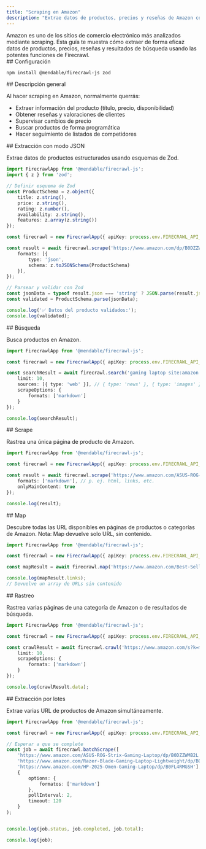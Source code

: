 ```yaml
---
title: "Scraping en Amazon"
description: "Extrae datos de productos, precios y reseñas de Amazon con Firecrawl"
---
```


<Info>
Amazon es uno de los sitios de comercio electrónico más analizados mediante scraping. Esta guía te muestra cómo extraer de forma eficaz datos de productos, precios, reseñas y resultados de búsqueda usando las potentes funciones de Firecrawl.
</Info>

<div id="setup">
  ## Configuración
</div>

```bash
npm install @mendable/firecrawl-js zod
```


<div id="overview">
  ## Descripción general
</div>

Al hacer scraping en Amazon, normalmente querrás:

- Extraer información del producto (título, precio, disponibilidad)
- Obtener reseñas y valoraciones de clientes
- Supervisar cambios de precio
- Buscar productos de forma programática
- Hacer seguimiento de listados de competidores

<div id="scrape-with-json-mode">
  ## Extracción con modo JSON
</div>

Extrae datos de productos estructurados usando esquemas de Zod.

```typescript
import FirecrawlApp from '@mendable/firecrawl-js';
import { z } from 'zod';

// Definir esquema de Zod
const ProductSchema = z.object({
    title: z.string(),
    price: z.string(),
    rating: z.number(),
    availability: z.string(),
    features: z.array(z.string())
});

const firecrawl = new FirecrawlApp({ apiKey: process.env.FIRECRAWL_API_KEY });

const result = await firecrawl.scrape('https://www.amazon.com/dp/B0DZZWMB2L', {
    formats: [{
        type: 'json',
        schema: z.toJSONSchema(ProductSchema)
    }],
});

// Parsear y validar con Zod
const jsonData = typeof result.json === 'string' ? JSON.parse(result.json) : result.json;
const validated = ProductSchema.parse(jsonData);

console.log('✅ Datos del producto validados:');
console.log(validated);
```


<div id="search">
  ## Búsqueda
</div>

Busca productos en Amazon.

```typescript
import FirecrawlApp from '@mendable/firecrawl-js';

const firecrawl = new FirecrawlApp({ apiKey: process.env.FIRECRAWL_API_KEY });

const searchResult = await firecrawl.search('gaming laptop site:amazon.com', {
    limit: 10,
    sources: [{ type: 'web' }], // { type: 'news' }, { type: 'images' }
    scrapeOptions: {
        formats: ['markdown']
    }
});

console.log(searchResult);
```


<div id="scrape">
  ## Scrape
</div>

Rastrea una única página de producto de Amazon.

```typescript
import FirecrawlApp from '@mendable/firecrawl-js';

const firecrawl = new FirecrawlApp({ apiKey: process.env.FIRECRAWL_API_KEY });

const result = await firecrawl.scrape('https://www.amazon.com/ASUS-ROG-Strix-Gaming-Laptop/dp/B0DZZWMB2L', {
    formats: ['markdown'], // p. ej. html, links, etc.
    onlyMainContent: true
});

console.log(result);
```


<div id="map">
  ## Map
</div>

Descubre todas las URL disponibles en páginas de productos o categorías de Amazon. Nota: Map devuelve solo URL, sin contenido.

```typescript
import FirecrawlApp from '@mendable/firecrawl-js';

const firecrawl = new FirecrawlApp({ apiKey: process.env.FIRECRAWL_API_KEY });

const mapResult = await firecrawl.map('https://www.amazon.com/Best-Sellers-Electronics/zgbs/electronics');

console.log(mapResult.links);
// Devuelve un array de URLs sin contenido
```


<div id="crawl">
  ## Rastreo
</div>

Rastrea varias páginas de una categoría de Amazon o de resultados de búsqueda.

```typescript
import FirecrawlApp from '@mendable/firecrawl-js';

const firecrawl = new FirecrawlApp({ apiKey: process.env.FIRECRAWL_API_KEY });

const crawlResult = await firecrawl.crawl('https://www.amazon.com/s?k=mechanical+keyboards', {
    limit: 10,
    scrapeOptions: {
        formats: ['markdown']
    }
});

console.log(crawlResult.data);
```


<div id="batch-scrape">
  ## Extracción por lotes
</div>

Extrae varias URL de productos de Amazon simultáneamente.

```typescript
import FirecrawlApp from '@mendable/firecrawl-js';

const firecrawl = new FirecrawlApp({ apiKey: process.env.FIRECRAWL_API_KEY });

// Esperar a que se complete
const job = await firecrawl.batchScrape([
    'https://www.amazon.com/ASUS-ROG-Strix-Gaming-Laptop/dp/B0DZZWMB2L',
    'https://www.amazon.com/Razer-Blade-Gaming-Laptop-Lightweight/dp/B0FP47DNFQ',
    'https://www.amazon.com/HP-2025-Omen-Gaming-Laptop/dp/B0FL4RMGSH'],
    {
        options: {
            formatos: ['markdown']
        },
        pollInterval: 2,
        timeout: 120
    }
);


console.log(job.status, job.completed, job.total);

console.log(job);
```
